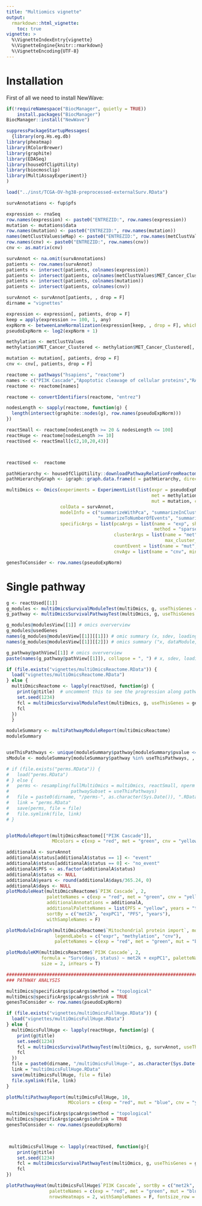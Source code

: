 ```yaml
---
title: "Multiomics vignette"
output: 
  rmarkdown::html_vignette:
    toc: true
vignette: >
  %\VignetteIndexEntry{vignette}
  %\VignetteEngine{knitr::rmarkdown}
  %\VignetteEncoding{UTF-8}
---
```


# Installation

First of all we need to install NewWave:

```r
if(!requireNamespace("BiocManager", quietly = TRUE))
    install.packages("BiocManager")
BiocManager::install("NewWave")
```


```r
suppressPackageStartupMessages(
  {library(org.Hs.eg.db)
library(pheatmap)
library(RColorBrewer)
library(graphite)
library(EDASeq)
library(houseOfClipUtility)
library(biocmosclip)
library(MultiAssayExperiment)}
)
```

```r
load("../inst/TCGA-OV-hg38-preprocessed-externalSurv.RData")
```


```r
survAnnotations <- fup$pfs

expression <- rnaSeq
row.names(expression) <- paste0("ENTREZID:", row.names(expression))
mutation <- mutations$data
row.names(mutation) <- paste0("ENTREZID:", row.names(mutation))
names(metClustValues$eMap) <- paste0("ENTREZID:", row.names(metClustValues$eMap))
row.names(cnv) <- paste0("ENTREZID:", row.names(cnv))
cnv <- as.matrix(cnv)

survAnnot <- na.omit(survAnnotations)
patients <- row.names(survAnnot)
patients <- intersect(patients, colnames(expression))
patients <- intersect(patients, colnames(metClustValues$MET_Cancer_Clustered))
patients <- intersect(patients, colnames(mutation))
patients <- intersect(patients, colnames(cnv))
```


```r
survAnnot <- survAnnot[patients, , drop = F]
dirname = "vignettes"

expression <- expression[, patients, drop = F]
keep = apply(expression >= 100, 1, any)
expNorm <- betweenLaneNormalization(expression[keep, , drop = F], which = "upper")
pseudoExpNorm <- log2(expNorm + 1)

methylation <- metClustValues
methylation$MET_Cancer_Clustered <- methylation$MET_Cancer_Clustered[, patients, drop = F]

mutation <- mutation[, patients, drop = F]
cnv <- cnv[, patients, drop = F]
```


```r
reactome <- pathways("hsapiens", "reactome")
names <- c("PI3K Cascade","Apoptotic cleavage of cellular proteins","RAF-independent MAPK1/3 activation" ,"Mitochondrial protein import")
reactome <- reactome[names]

reactome <- convertIdentifiers(reactome, "entrez")

nodesLength <- sapply(reactome, function(g) {
  length(intersect(graphite::nodes(g), row.names(pseudoExpNorm)))
})

reactSmall <- reactome[nodesLength >= 20 & nodesLength <= 100]
reactHuge <- reactome[nodesLength >= 10]
reactUsed <- reactSmall[c(2,10,20,43)]



reactUsed <-  reactome

```


```r
pathHierarchy <- houseOfClipUtility::downloadPathwayRelationFromReactome()
pathHierarchyGraph <- igraph::graph.data.frame(d = pathHierarchy, directed = TRUE)
```


```r
multiOmics <- Omics(experiments = ExperimentList(list(expr = pseudoExpNorm,
                                                      met = methylation$MET_Cancer_Clustered, 
                                                      mut = mutation, cnv = cnv)),
                    colData = survAnnot,
                    modelInfo = c("summarizeWithPca", "summarizeInCluster", 
                                  "summarizeToNumberOfEvents", "summarizeToNumberOfDirectionalEvents"),
                    specificArgs = list(pcaArgs = list(name = "exp", shrink = "FALSE",
                                                       method = "sparse", maxPCs = 3),
                                        clusterArgs = list(name = "met",  dict = methylation$eMap,
                                                           max_cluster_number = 3),
                                        countEvent = list(name = "mut", min_prop = 0.05),
                                        cnvAgv = list(name = "cnv", min_prop = 0.05)))

genesToConsider <- row.names(pseudoExpNorm)
```

# Single pathway

```r

g <- reactUsed[[1]]
g_modules <- multiOmicsSurvivalModuleTest(multiOmics, g, useThisGenes = genesToConsider)
g_pathway <- multiOmicsSurvivalPathwayTest(multiOmics, g, useThisGenes = genesToConsider)

g_modules@modulesView[[1]] # omics oververview
g_modules@usedGenes
names(g_modules@modulesView[[1]][[1]]) # omic summary (x, sdev, loadings, dataModule, method, namesCov, omicName")
names(g_modules@modulesView[[1]][[2]]) # omics summary ("x, dataModule, namesCov, cls, method, omicName")

g_pathway@pathView[[1]] # omics oververview
paste(names(g_pathway@pathView[[1]]), collapse = ", ") # x, sdev, loadings, dataModule, method, namesCov, omicName

```


```r

if (file.exists("vignettes/multiOmicsReactome.RData")) {
  load("vignettes/multiOmicsReactome.RData")
} else {
  multiOmicsReactome <- lapply(reactUsed, function(g) {
    print(g@title)  # uncomment this to see the progression along pathways
    set.seed(1234)
    fcl = multiOmicsSurvivalModuleTest(multiOmics, g, useThisGenes = genesToConsider)
    fcl
  })
  }

moduleSummary <- multiPathwayModuleReport(multiOmicsReactome)
moduleSummary


useThisPathways <- unique(moduleSummary$pathway[moduleSummary$pvalue <= 0.05])
sModule <- moduleSummary[moduleSummary$pathway %in% useThisPathways, , drop = T]
```



```r
# if (file.exists("perms.RData")) {
#   load("perms.RData")
# } else {
#   perms <- resampling(fullMultiOmics = multiOmics, reactSmall, nperm = 100, 
#                       pathwaySubset = useThisPathways)
#   file = paste0(dirname, "/perms-", as.character(Sys.Date()), ".RData")
#   link = "perms.RData"
#   save(perms, file = file)
#   file.symlink(file, link)
# }


plotModuleReport(multiOmicsReactome[["PI3K Cascade"]], 
                 MOcolors = c(exp = "red", met = "green", cnv = "yellow", mut = "blue"))

additionalA <- survAnnot
additionalA$status[additionalA$status == 1] <- "event"
additionalA$status[additionalA$status == 0] <- "no_event"
additionalA$PFS <- as.factor(additionalA$status)
additionalA$status <- NULL
additionalA$years <- round(additionalA$days/365.24, 0)
additionalA$days <- NULL
plotModuleHeat(multiOmicsReactome$`PI3K Cascade`, 2, 
               paletteNames = c(exp = "red", met = "green", cnv = "yellow"),
               additionalAnnotations = additionalA, 
               additionalPaletteNames = list(PFS = "yellow", years = "teal"),
               sortBy = c("met2k", "expPC1", "PFS", "years"),
               withSampleNames = F)

plotModuleInGraph(multiOmicsReactome$`Mitochondrial protein import`, moduleNumber = 2,
                  legendLabels = c("expr", "methylation", "cnv"),
                  paletteNames = c(exp = "red", met = "green", mut = "blue", cnv = "yellow"))

plotModuleKM(multiOmicsReactome$`PI3K Cascade`, 2, 
             formula = "Surv(days, status) ~ met2k + expPC1", paletteNames = "Paired", risk.table = T, 
             size = 2, inYears = T)

################################################################################
### PATHWAY ANALYSIS

multiOmics@specificArgs$pcaArgs$method = "topological"
multiOmics@specificArgs$pcaArgs$shrink = TRUE
genesToConsider <- row.names(pseudoExpNorm)

if (file.exists("vignettes/multiOmicsFullHuge.RData")) {
  load("vignettes/multiOmicsFullHuge.RData")
} else {
  multiOmicsFullHuge <- lapply(reactHuge, function(g) {
    print(g@title)
    set.seed(1234)
    fcl = multiOmicsSurvivalPathwayTest(multiOmics, g, survAnnot, useThisGenes = genesToConsider)
    fcl
  })
  file = paste0(dirname, "/multiOmicsFullHuge-", as.character(Sys.Date()), ".RData")
  link = "multiOmicsFullHuge.RData"
  save(multiOmicsFullHuge, file = file)
  file.symlink(file, link)
}
```

```r
plotMultiPathwayReport(multiOmicsFullHuge, 10,
                       MOcolors = c(exp = "red", mut = "blue", cnv = "yellow", met = "green"))

```


```r
multiOmics@specificArgs$pcaArgs$method = "topological"
multiOmics@specificArgs$pcaArgs$shrink = TRUE
genesToConsider <- row.names(pseudoExpNorm)


  
 multiOmicsFullHuge <- lapply(reactUsed, function(g){
    print(g@title)
    set.seed(1234)
    fcl = multiOmicsSurvivalPathwayTest(multiOmics, g, useThisGenes = genesToConsider)
    fcl
})
```


```r

plotPathwayHeat(multiOmicsFullHuge$`PI3K Cascade`, sortBy = c("met2k", "expPC1"),
                paletteNames = c(exp = "red", met = "green", mut = "blue", cnv = "yellow"),
                nrowsHeatmaps = 2, withSampleNames = F, fontsize_row = 6)
```

